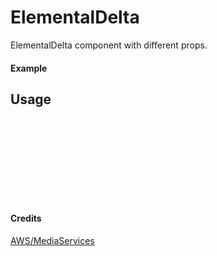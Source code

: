 
<Meta of={ElementalDelta} title="AWS/MediaServices/ElementalDelta" />

# ElementalDelta

ElementalDelta component with different props.

#### Example

<Canvas of={ElementalDelta.Primary} />

## Usage

```ts
import { ElementalDelta } from "yadl-ui";

const Example = () => {
  return (
      <ElementalDelta />
  );
};

export default Example;
```

#### Credits
[AWS/MediaServices](https://aws-icons.com/)
